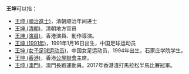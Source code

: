 '''王坤'''可以指：
* [[王坤_(順治進士)|王坤 (順治進士)]]，清朝顺治年间进士
* [[王坤_(清朝)|王坤 (清朝)]]，清朝地方官员
* [[王坤_(演員)|王坤 (演員)]]，香港演員、動作導演。
* [[王坤_(1991年)|王坤 (1991年)]]，1991年1月16日出生，中国足球运动员
* [[王坤_(女子足球运动员)|王坤 (女子足球运动员)]]，中国女足运动员，1994年出生，石家庄学院学生。
* [[王坤_(香港)|王坤 (香港)]]，香港[[公屋聯會|公屋聯會]]主席。
* [[王坤_(澳門)|王坤 (澳門)]]，澳門長跑運動員。2017年香港渣打馬拉松半馬比賽冠軍。

{{Disambig|cat=二字王姓人名消歧义|K}}